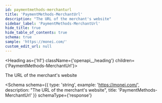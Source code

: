 ```yaml
---
id: paymentmethods-merchanturl
title: 'PaymentMethods-MerchantUrl'
description: "The URL of the merchant's website"
sidebar_label: 'PaymentMethods-MerchantUrl'
hide_title: true
hide_table_of_contents: true
schema: true
sample: 'https://monei.com/'
custom_edit_url: null
---
```



<Heading as={'h1'} className={'openapi__heading'} children={'PaymentMethods-MerchantUrl'}></Heading>

The URL of the merchant's website

<Schema
  schema={{
    type: 'string',
    example: 'https://monei.com/',
    description: "The URL of the merchant's website",
    title: 'PaymentMethods-MerchantUrl'
  }}
  schemaType={'response'}
></Schema>
